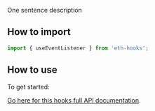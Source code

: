 One sentence description

## How to import

```typescript
import { useEventListener } from 'eth-hooks';
```

## How to use

To get started:

[Go here for this hooks full API documentation](../../api/modules/Hooks#useeventlistener).
